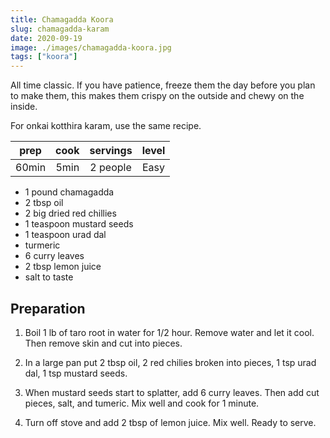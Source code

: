 ```yaml
---
title: Chamagadda Koora
slug: chamagadda-karam
date: 2020-09-19
image: ./images/chamagadda-koora.jpg
tags: ["koora"]
---
```


<StyledParagraph>All time classic. If you have patience, freeze them the day before you plan to make them, this makes them crispy on the outside and chewy on the inside.</StyledParagraph>

For onkai kotthira karam, use the same recipe.

| prep | cook | servings | level |
| :-: | :-: | :-: | :-: |
| 60min | 5min | 2 people | Easy |

- <ListItem>1 pound chamagadda</ListItem>
- <ListItem>2 tbsp oil</ListItem>
- <ListItem>2 big dried red chillies</ListItem>
- <ListItem>1 teaspoon mustard seeds</ListItem>
- <ListItem>1 teaspoon urad dal</ListItem>
- <ListItem>turmeric</ListItem>
- <ListItem>6 curry leaves</ListItem>
- <ListItem>2 tbsp lemon juice</ListItem>
- <ListItem>salt to taste</ListItem>

## Preparation

1. Boil 1 lb of taro root in water for 1/2 hour. Remove water and let it cool. Then remove skin and cut into pieces.

2. In a large pan put 2 tbsp oil, 2 red chilies broken into pieces, 1 tsp urad dal, 1 tsp mustard seeds.

3. When mustard seeds start to splatter, add 6 curry leaves. Then add cut pieces, salt, and tumeric. Mix well and cook for 1 minute.

4. Turn off stove and add 2 tbsp of lemon juice. Mix well. Ready to serve.